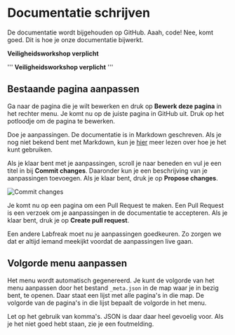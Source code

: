 # Documentatie schrijven

De documentatie wordt bijgehouden op GitHub. Aaah, code! Nee, komt goed. Dit is hoe je onze documentatie bijwerkt.

<Callout type="warning">**Veiligheidsworkshop verplicht**</Callout>

'''
<Callout type="warning">
    **Veiligheidsworkshop verplicht**
</Callout>
'''

## Bestaande pagina aanpassen
Ga naar de pagina die je wilt bewerken en druk op **Bewerk deze pagina** in het rechter menu. Je komt nu op de juiste pagina in GitHub uit. Druk op het potloodje om de pagina te bewerken.

Doe je aanpassingen. De documentatie is in Markdown geschreven. Als je nog niet bekend bent met Markdown, kun je [hier](https://guides.github.com/features/mastering-markdown/) meer lezen over hoe je het kunt gebruiken.

Als je klaar bent met je aanpassingen, scroll je naar beneden en vul je een titel in bij **Commit changes**. Daaronder kun je een beschrijving van je aanpassingen toevoegen. Als je klaar bent, druk je op **Propose changes**.

![Commit changes](/assets/documentatie-schrijven/github-create-pr.png)

Je komt nu op een pagina om een Pull Request te maken. Een Pull Request is een verzoek om je aanpassingen in de documentatie te accepteren. Als je klaar bent, druk je op **Create pull request**.

Een andere Labfreak moet nu je aanpassingen goedkeuren. Zo zorgen we dat er altijd iemand meekijkt voordat de aanpassingen live gaan.

## Volgorde menu aanpassen
Het menu wordt automatisch gegenereerd. Je kunt de volgorde van het menu aanpassen door het bestand `_meta.json` in de map waar je in bezig bent, te openen. Daar staat een lijst met alle pagina's in die map. De volgorde van de pagina's in die lijst bepaalt de volgorde in het menu.

Let op het gebruik van komma's. JSON is daar daar heel gevoelig voor. Als je het niet goed hebt staan, zie je een foutmelding.
